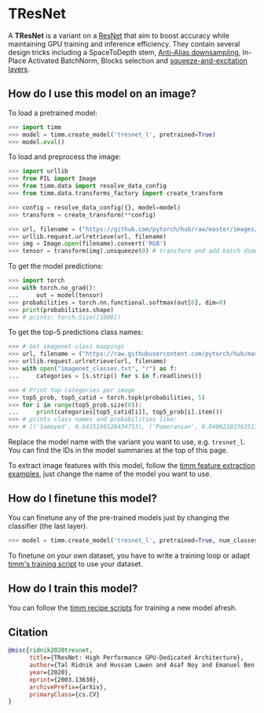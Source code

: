 # TResNet

A **TResNet** is a variant on a [ResNet](https://paperswithcode.com/method/resnet) that aim to boost accuracy while maintaining GPU training and inference efficiency.  They contain several design tricks including a SpaceToDepth stem, [Anti-Alias downsampling](https://paperswithcode.com/method/anti-alias-downsampling), In-Place Activated BatchNorm, Blocks selection and [squeeze-and-excitation layers](https://paperswithcode.com/method/squeeze-and-excitation-block).

## How do I use this model on an image?

To load a pretrained model:

```py
>>> import timm
>>> model = timm.create_model('tresnet_l', pretrained=True)
>>> model.eval()
```

To load and preprocess the image:

```py 
>>> import urllib
>>> from PIL import Image
>>> from timm.data import resolve_data_config
>>> from timm.data.transforms_factory import create_transform

>>> config = resolve_data_config({}, model=model)
>>> transform = create_transform(**config)

>>> url, filename = ("https://github.com/pytorch/hub/raw/master/images/dog.jpg", "dog.jpg")
>>> urllib.request.urlretrieve(url, filename)
>>> img = Image.open(filename).convert('RGB')
>>> tensor = transform(img).unsqueeze(0) # transform and add batch dimension
```

To get the model predictions:

```py
>>> import torch
>>> with torch.no_grad():
...     out = model(tensor)
>>> probabilities = torch.nn.functional.softmax(out[0], dim=0)
>>> print(probabilities.shape)
>>> # prints: torch.Size([1000])
```

To get the top-5 predictions class names:

```py
>>> # Get imagenet class mappings
>>> url, filename = ("https://raw.githubusercontent.com/pytorch/hub/master/imagenet_classes.txt", "imagenet_classes.txt")
>>> urllib.request.urlretrieve(url, filename) 
>>> with open("imagenet_classes.txt", "r") as f:
...     categories = [s.strip() for s in f.readlines()]

>>> # Print top categories per image
>>> top5_prob, top5_catid = torch.topk(probabilities, 5)
>>> for i in range(top5_prob.size(0)):
...     print(categories[top5_catid[i]], top5_prob[i].item())
>>> # prints class names and probabilities like:
>>> # [('Samoyed', 0.6425196528434753), ('Pomeranian', 0.04062102362513542), ('keeshond', 0.03186424449086189), ('white wolf', 0.01739676296710968), ('Eskimo dog', 0.011717947199940681)]
```

Replace the model name with the variant you want to use, e.g. `tresnet_l`. You can find the IDs in the model summaries at the top of this page.

To extract image features with this model, follow the [timm feature extraction examples](../feature_extraction), just change the name of the model you want to use.

## How do I finetune this model?

You can finetune any of the pre-trained models just by changing the classifier (the last layer).

```py
>>> model = timm.create_model('tresnet_l', pretrained=True, num_classes=NUM_FINETUNE_CLASSES)
```
To finetune on your own dataset, you have to write a training loop or adapt [timm's training
script](https://github.com/rwightman/pytorch-image-models/blob/master/train.py) to use your dataset.

## How do I train this model?

You can follow the [timm recipe scripts](../scripts) for training a new model afresh.

## Citation

```BibTeX
@misc{ridnik2020tresnet,
      title={TResNet: High Performance GPU-Dedicated Architecture}, 
      author={Tal Ridnik and Hussam Lawen and Asaf Noy and Emanuel Ben Baruch and Gilad Sharir and Itamar Friedman},
      year={2020},
      eprint={2003.13630},
      archivePrefix={arXiv},
      primaryClass={cs.CV}
}
```

<!--
Type: model-index
Collections:
- Name: TResNet
  Paper:
    Title: 'TResNet: High Performance GPU-Dedicated Architecture'
    URL: https://paperswithcode.com/paper/tresnet-high-performance-gpu-dedicated
Models:
- Name: tresnet_l
  In Collection: TResNet
  Metadata:
    FLOPs: 10873416792
    Parameters: 53456696
    File Size: 224440219
    Architecture:
    - 1x1 Convolution
    - Anti-Alias Downsampling
    - Convolution
    - Global Average Pooling
    - InPlace-ABN
    - Leaky ReLU
    - ReLU
    - Residual Connection
    - Squeeze-and-Excitation Block
    Tasks:
    - Image Classification
    Training Techniques:
    - AutoAugment
    - Cutout
    - Label Smoothing
    - SGD with Momentum
    - Weight Decay
    Training Data:
    - ImageNet
    Training Resources: 8x NVIDIA 100 GPUs
    ID: tresnet_l
    LR: 0.01
    Epochs: 300
    Crop Pct: '0.875'
    Momentum: 0.9
    Image Size: '224'
    Weight Decay: 0.0001
    Interpolation: bilinear
  Code: https://github.com/rwightman/pytorch-image-models/blob/9a25fdf3ad0414b4d66da443fe60ae0aa14edc84/timm/models/tresnet.py#L267
  Weights: https://github.com/rwightman/pytorch-image-models/releases/download/v0.1-tresnet/tresnet_l_81_5-235b486c.pth
  Results:
  - Task: Image Classification
    Dataset: ImageNet
    Metrics:
      Top 1 Accuracy: 81.49%
      Top 5 Accuracy: 95.62%
- Name: tresnet_l_448
  In Collection: TResNet
  Metadata:
    FLOPs: 43488238584
    Parameters: 53456696
    File Size: 224440219
    Architecture:
    - 1x1 Convolution
    - Anti-Alias Downsampling
    - Convolution
    - Global Average Pooling
    - InPlace-ABN
    - Leaky ReLU
    - ReLU
    - Residual Connection
    - Squeeze-and-Excitation Block
    Tasks:
    - Image Classification
    Training Techniques:
    - AutoAugment
    - Cutout
    - Label Smoothing
    - SGD with Momentum
    - Weight Decay
    Training Data:
    - ImageNet
    Training Resources: 8x NVIDIA 100 GPUs
    ID: tresnet_l_448
    LR: 0.01
    Epochs: 300
    Crop Pct: '0.875'
    Momentum: 0.9
    Image Size: '448'
    Weight Decay: 0.0001
    Interpolation: bilinear
  Code: https://github.com/rwightman/pytorch-image-models/blob/9a25fdf3ad0414b4d66da443fe60ae0aa14edc84/timm/models/tresnet.py#L285
  Weights: https://github.com/rwightman/pytorch-image-models/releases/download/v0.1-tresnet/tresnet_l_448-940d0cd1.pth
  Results:
  - Task: Image Classification
    Dataset: ImageNet
    Metrics:
      Top 1 Accuracy: 82.26%
      Top 5 Accuracy: 95.98%
- Name: tresnet_m
  In Collection: TResNet
  Metadata:
    FLOPs: 5733048064
    Parameters: 41282200
    File Size: 125861314
    Architecture:
    - 1x1 Convolution
    - Anti-Alias Downsampling
    - Convolution
    - Global Average Pooling
    - InPlace-ABN
    - Leaky ReLU
    - ReLU
    - Residual Connection
    - Squeeze-and-Excitation Block
    Tasks:
    - Image Classification
    Training Techniques:
    - AutoAugment
    - Cutout
    - Label Smoothing
    - SGD with Momentum
    - Weight Decay
    Training Data:
    - ImageNet
    Training Resources: 8x NVIDIA 100 GPUs
    Training Time: < 24 hours
    ID: tresnet_m
    LR: 0.01
    Epochs: 300
    Crop Pct: '0.875'
    Momentum: 0.9
    Image Size: '224'
    Weight Decay: 0.0001
    Interpolation: bilinear
  Code: https://github.com/rwightman/pytorch-image-models/blob/9a25fdf3ad0414b4d66da443fe60ae0aa14edc84/timm/models/tresnet.py#L261
  Weights: https://github.com/rwightman/pytorch-image-models/releases/download/v0.1-tresnet/tresnet_m_80_8-dbc13962.pth
  Results:
  - Task: Image Classification
    Dataset: ImageNet
    Metrics:
      Top 1 Accuracy: 80.8%
      Top 5 Accuracy: 94.86%
- Name: tresnet_m_448
  In Collection: TResNet
  Metadata:
    FLOPs: 22929743104
    Parameters: 29278464
    File Size: 125861314
    Architecture:
    - 1x1 Convolution
    - Anti-Alias Downsampling
    - Convolution
    - Global Average Pooling
    - InPlace-ABN
    - Leaky ReLU
    - ReLU
    - Residual Connection
    - Squeeze-and-Excitation Block
    Tasks:
    - Image Classification
    Training Techniques:
    - AutoAugment
    - Cutout
    - Label Smoothing
    - SGD with Momentum
    - Weight Decay
    Training Data:
    - ImageNet
    Training Resources: 8x NVIDIA 100 GPUs
    ID: tresnet_m_448
    LR: 0.01
    Epochs: 300
    Crop Pct: '0.875'
    Momentum: 0.9
    Image Size: '448'
    Weight Decay: 0.0001
    Interpolation: bilinear
  Code: https://github.com/rwightman/pytorch-image-models/blob/9a25fdf3ad0414b4d66da443fe60ae0aa14edc84/timm/models/tresnet.py#L279
  Weights: https://github.com/rwightman/pytorch-image-models/releases/download/v0.1-tresnet/tresnet_m_448-bc359d10.pth
  Results:
  - Task: Image Classification
    Dataset: ImageNet
    Metrics:
      Top 1 Accuracy: 81.72%
      Top 5 Accuracy: 95.57%
- Name: tresnet_xl
  In Collection: TResNet
  Metadata:
    FLOPs: 15162534034
    Parameters: 75646610
    File Size: 314378965
    Architecture:
    - 1x1 Convolution
    - Anti-Alias Downsampling
    - Convolution
    - Global Average Pooling
    - InPlace-ABN
    - Leaky ReLU
    - ReLU
    - Residual Connection
    - Squeeze-and-Excitation Block
    Tasks:
    - Image Classification
    Training Techniques:
    - AutoAugment
    - Cutout
    - Label Smoothing
    - SGD with Momentum
    - Weight Decay
    Training Data:
    - ImageNet
    Training Resources: 8x NVIDIA 100 GPUs
    ID: tresnet_xl
    LR: 0.01
    Epochs: 300
    Crop Pct: '0.875'
    Momentum: 0.9
    Image Size: '224'
    Weight Decay: 0.0001
    Interpolation: bilinear
  Code: https://github.com/rwightman/pytorch-image-models/blob/9a25fdf3ad0414b4d66da443fe60ae0aa14edc84/timm/models/tresnet.py#L273
  Weights: https://github.com/rwightman/pytorch-image-models/releases/download/v0.1-tresnet/tresnet_xl_82_0-a2d51b00.pth
  Results:
  - Task: Image Classification
    Dataset: ImageNet
    Metrics:
      Top 1 Accuracy: 82.05%
      Top 5 Accuracy: 95.93%
- Name: tresnet_xl_448
  In Collection: TResNet
  Metadata:
    FLOPs: 60641712730
    Parameters: 75646610
    File Size: 224440219
    Architecture:
    - 1x1 Convolution
    - Anti-Alias Downsampling
    - Convolution
    - Global Average Pooling
    - InPlace-ABN
    - Leaky ReLU
    - ReLU
    - Residual Connection
    - Squeeze-and-Excitation Block
    Tasks:
    - Image Classification
    Training Techniques:
    - AutoAugment
    - Cutout
    - Label Smoothing
    - SGD with Momentum
    - Weight Decay
    Training Data:
    - ImageNet
    Training Resources: 8x NVIDIA 100 GPUs
    ID: tresnet_xl_448
    LR: 0.01
    Epochs: 300
    Crop Pct: '0.875'
    Momentum: 0.9
    Image Size: '448'
    Weight Decay: 0.0001
    Interpolation: bilinear
  Code: https://github.com/rwightman/pytorch-image-models/blob/9a25fdf3ad0414b4d66da443fe60ae0aa14edc84/timm/models/tresnet.py#L291
  Weights: https://github.com/rwightman/pytorch-image-models/releases/download/v0.1-tresnet/tresnet_l_448-940d0cd1.pth
  Results:
  - Task: Image Classification
    Dataset: ImageNet
    Metrics:
      Top 1 Accuracy: 83.06%
      Top 5 Accuracy: 96.19%
-->